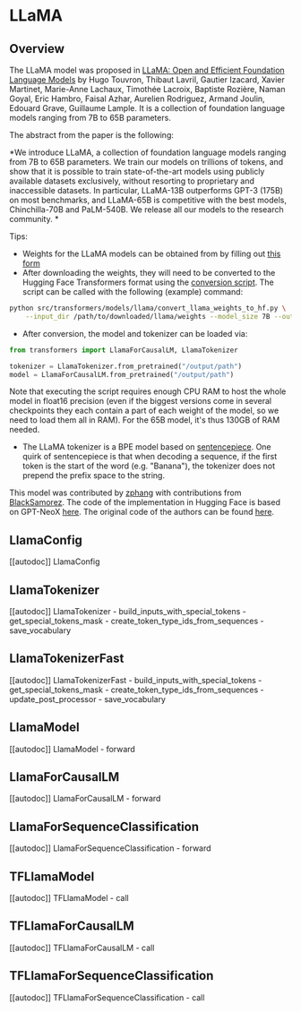 <!--Copyright 2022 The HuggingFace Team. All rights reserved.

Licensed under the Apache License, Version 2.0 (the "License"); you may not use this file except in compliance with
the License. You may obtain a copy of the License at

http://www.apache.org/licenses/LICENSE-2.0

Unless required by applicable law or agreed to in writing, software distributed under the License is distributed on
an "AS IS" BASIS, WITHOUT WARRANTIES OR CONDITIONS OF ANY KIND, either express or implied. See the License for the
specific language governing permissions and limitations under the License.
-->

# LLaMA

## Overview

The LLaMA model was proposed in [LLaMA: Open and Efficient Foundation Language Models](https://arxiv.org/abs/2302.13971) by Hugo Touvron, Thibaut Lavril, Gautier Izacard, Xavier Martinet, Marie-Anne Lachaux, Timothée Lacroix, Baptiste Rozière, Naman Goyal, Eric Hambro, Faisal Azhar, Aurelien Rodriguez, Armand Joulin, Edouard Grave, Guillaume Lample. It is a collection of foundation language models ranging from 7B to 65B parameters.

The abstract from the paper is the following:

*We introduce LLaMA, a collection of foundation language models ranging from 7B to 65B parameters. We train our models on trillions of tokens, and show that it is possible to train state-of-the-art models using publicly available datasets exclusively, without resorting to proprietary and inaccessible datasets. In particular, LLaMA-13B outperforms GPT-3 (175B) on most benchmarks, and LLaMA-65B is competitive with the best models, Chinchilla-70B and PaLM-540B. We release all our models to the research community. *

Tips:

- Weights for the LLaMA models can be obtained from by filling out [this form](https://docs.google.com/forms/d/e/1FAIpQLSfqNECQnMkycAp2jP4Z9TFX0cGR4uf7b_fBxjY_OjhJILlKGA/viewform?usp=send_form)
- After downloading the weights, they will need to be converted to the Hugging Face Transformers format using the [conversion script](https://github.com/huggingface/transformers/blob/main/src/transformers/models/llama/convert_llama_weights_to_hf.py). The script can be called with the following (example) command:

```bash
python src/transformers/models/llama/convert_llama_weights_to_hf.py \
    --input_dir /path/to/downloaded/llama/weights --model_size 7B --output_dir /output/path
```

- After conversion, the model and tokenizer can be loaded via:

```python
from transformers import LlamaForCausalLM, LlamaTokenizer

tokenizer = LlamaTokenizer.from_pretrained("/output/path")
model = LlamaForCausalLM.from_pretrained("/output/path")
```

Note that executing the script requires enough CPU RAM to host the whole model in float16 precision (even if the biggest versions
come in several checkpoints they each contain a part of each weight of the model, so we need to load them all in RAM). For the 65B model, it's thus 130GB of RAM needed.

- The LLaMA tokenizer is a BPE model based on [sentencepiece](https://github.com/google/sentencepiece). One quirk of sentencepiece is that when decoding a sequence, if the first token is the start of the word (e.g. "Banana"), the tokenizer does not prepend the prefix space to the string.

This model was contributed by [zphang](https://huggingface.co/zphang) with contributions from [BlackSamorez](https://huggingface.co/BlackSamorez). The code of the implementation in Hugging Face is based on GPT-NeoX [here](https://github.com/EleutherAI/gpt-neox). The original code of the authors can be found [here](https://github.com/facebookresearch/llama).

## LlamaConfig

[[autodoc]] LlamaConfig


## LlamaTokenizer

[[autodoc]] LlamaTokenizer
    - build_inputs_with_special_tokens
    - get_special_tokens_mask
    - create_token_type_ids_from_sequences
    - save_vocabulary

## LlamaTokenizerFast

[[autodoc]] LlamaTokenizerFast
    - build_inputs_with_special_tokens
    - get_special_tokens_mask
    - create_token_type_ids_from_sequences
    - update_post_processor
    - save_vocabulary

## LlamaModel

[[autodoc]] LlamaModel
    - forward


## LlamaForCausalLM

[[autodoc]] LlamaForCausalLM
    - forward

## LlamaForSequenceClassification

[[autodoc]] LlamaForSequenceClassification
    - forward

## TFLlamaModel

[[autodoc]] TFLlamaModel
    - call


## TFLlamaForCausalLM

[[autodoc]] TFLlamaForCausalLM
    - call

## TFLlamaForSequenceClassification

[[autodoc]] TFLlamaForSequenceClassification
    - call